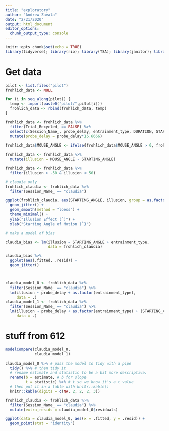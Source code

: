 ```yaml
---
title: "exploratory"
author: "Andrew Zavala"
date: "2/21/2020"
output: html_document
editor_options: 
  chunk_output_type: console
---
```


```r
knitr::opts_chunk$set(echo = TRUE)
library(tidyverse); library(rio); library(TSA); library(janitor); library(broom); library(lmSupport)
```

# Get data

```r
pilot <- list.files("pilot")
frohlich_data <- NULL

for (i in seq_along(pilot)) {
  temp <- import(paste0("pilot/",pilot[i]))
  frohlich_data <- rbind(frohlich_data, temp)
}

frohlich_data <- frohlich_data %>%
  filter(Trial_Recycled_ == FALSE) %>%
  select(c(Session_Name_, probe_delay, entrainment_type, DURATION, STARTING_ANGLE, MOUSE_ANGLE)) %>%
  mutate(probe_delay = probe_delay*16.6666)

frohlich_data$MOUSE_ANGLE <- ifelse(frohlich_data$MOUSE_ANGLE > 0, frohlich_data$MOUSE_ANGLE, frohlich_data$MOUSE_ANGLE + 360)

frohlich_data <- frohlich_data %>%
  mutate(illusion = MOUSE_ANGLE - STARTING_ANGLE)

frohlich_data <- frohlich_data %>%
  filter(illusion > -50 & illusion < 50)

```

```r

# claudia only
frohlich_claudia <- frohlich_data %>%
  filter(Session_Name_ == "claudia") 

ggplot(frohlich_claudia, aes(STARTING_ANGLE, illusion, group = as.factor(entrainment_type), color = as.factor(entrainment_type))) +
  geom_jitter() +
  geom_smooth(method = "loess") +
  theme_minimal() +
  ylab("Illusion Effect (˚)") +
  xlab("Starting Angle of Motion (˚)")

# make a model of bias

claudia_bias <- lm(illusion ~ STARTING_ANGLE + entrainment_type,
                   data = frohlich_claudia)

claudia_bias %>%
  ggplot(aes(.fitted, .resid)) +
  geom_jitter()



claudia_model_0 <- frohlich_data %>%
  filter(Session_Name_ == "claudia") %>%
  lm(illusion ~ probe_delay + as.factor(entrainment_type),
     data = .)
claudia_model_1 <- frohlich_data %>%
  filter(Session_Name_ == "claudia") %>%
  lm(illusion ~ probe_delay + as.factor(entrainment_type) + (STARTING_ANGLE),
     data = .)
```


# stuff from 612

```r
modelCompare(claudia_model_0,
             claudia_model_1)

claudia_model_0 %>% # pass the model to tidy with a pipe
  tidy() %>% # then tidy it
  # rename estimate and statistic to be a bit more descriptive.
  rename(b = estimate, # b for slope
         t = statistic) %>% # t so we know it's a t value
  # then put it in a table with knitr::kable()
  knitr::kable(digits = c(NA, 2, 2, 2, 3))

frohlich_claudia <- frohlich_data %>%
  filter(Session_Name_ == "claudia") %>%
  mutate(extra_resids = claudia_model_0$residuals)

ggplot(data = claudia_model_0, aes(x = .fitted, y = .resid)) +
  geom_point(stat = "identity")
```







